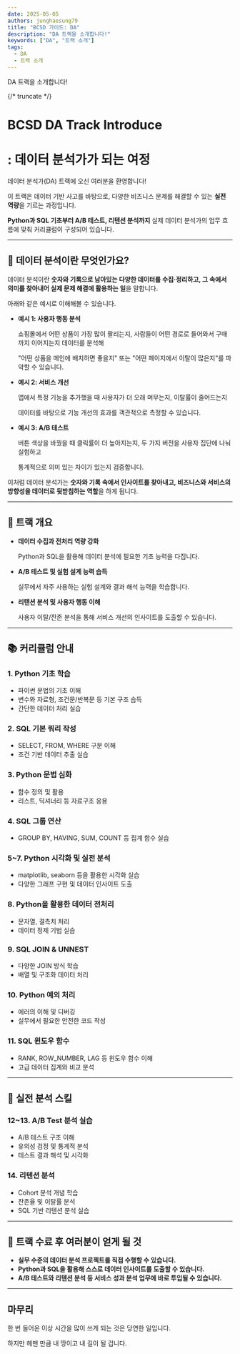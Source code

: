 ```yaml
---
date: 2025-05-05
authors: junghaesung79
title: "BCSD 가이드: DA"
description: "DA 트랙을 소개합니다!"
keywords: ["DA", "트랙 소개"]
tags:
  - DA
  - 트랙 소개
---
```


DA 트랙을 소개합니다!

{/* truncate */}
  
# **BCSD DA Track Introduce**

# **: 데이터 분석가가 되는 여정**

데이터 분석가(DA) 트랙에 오신 여러분을 환영합니다!

이 트랙은 데이터 기반 사고를 바탕으로, 다양한 비즈니스 문제를 해결할 수 있는 **실전 역량**을 기르는 과정입니다.

**Python과 SQL 기초부터 A/B 테스트, 리텐션 분석까지** 실제 데이터 분석가의 업무 흐름에 맞춰 커리큘럼이 구성되어 있습니다.

---

## **🤔 데이터 분석이란 무엇인가요?**

데이터 분석이란 **숫자와 기록으로 남아있는 다양한 데이터를 수집·정리하고, 그 속에서 의미를 찾아내어 실제 문제 해결에 활용하는 일**을 말합니다.

아래와 같은 예시로 이해해볼 수 있습니다.

- **예시 1: 사용자 행동 분석**
    
    쇼핑몰에서 어떤 상품이 가장 많이 팔리는지, 사람들이 어떤 경로로 들어와서 구매까지 이어지는지 데이터를 분석해
    
    "어떤 상품을 메인에 배치하면 좋을지" 또는 "어떤 페이지에서 이탈이 많은지"를 파악할 수 있습니다.
    
- **예시 2: 서비스 개선**
    
    앱에서 특정 기능을 추가했을 때 사용자가 더 오래 머무는지, 이탈률이 줄어드는지
    
    데이터를 바탕으로 기능 개선의 효과를 객관적으로 측정할 수 있습니다.
    
- **예시 3: A/B 테스트**
    
    버튼 색상을 바꿨을 때 클릭률이 더 높아지는지, 두 가지 버전을 사용자 집단에 나눠 실험하고
    
    통계적으로 의미 있는 차이가 있는지 검증합니다.
    

이처럼 데이터 분석가는 **숫자와 기록 속에서 인사이트를 찾아내고, 비즈니스와 서비스의 방향성을 데이터로 뒷받침하는 역할**을 하게 됩니다.

---

## **📌 트랙 개요**

- **데이터 수집과 전처리 역량 강화**
    
    Python과 SQL을 활용해 데이터 분석에 필요한 기초 능력을 다집니다.
    
- **A/B 테스트 및 실험 설계 능력 습득**
    
    실무에서 자주 사용하는 실험 설계와 결과 해석 능력을 학습합니다.
    
- **리텐션 분석 및 사용자 행동 이해**
    
    사용자 이탈/잔존 분석을 통해 서비스 개선의 인사이트를 도출할 수 있습니다.
    

---

## **📚 커리큘럼 안내**

### **1. Python 기초 학습**

- 파이썬 문법의 기초 이해
- 변수와 자료형, 조건문/반복문 등 기본 구조 습득
- 간단한 데이터 처리 실습

### **2. SQL 기본 쿼리 작성**

- SELECT, FROM, WHERE 구문 이해
- 조건 기반 데이터 추출 실습

### **3. Python 문법 심화**

- 함수 정의 및 활용
- 리스트, 딕셔너리 등 자료구조 응용

### **4. SQL 그룹 연산**

- GROUP BY, HAVING, SUM, COUNT 등 집계 함수 실습

### **5~7. Python 시각화 및 실전 분석**

- matplotlib, seaborn 등을 활용한 시각화 실습
- 다양한 그래프 구현 및 데이터 인사이트 도출

### **8. Python을 활용한 데이터 전처리**

- 문자열, 결측치 처리
- 데이터 정제 기법 실습

### **9. SQL JOIN & UNNEST**

- 다양한 JOIN 방식 학습
- 배열 및 구조화 데이터 처리

### **10. Python 예외 처리**

- 에러의 이해 및 디버깅
- 실무에서 필요한 안전한 코드 작성

### **11. SQL 윈도우 함수**

- RANK, ROW_NUMBER, LAG 등 윈도우 함수 이해
- 고급 데이터 집계와 비교 분석

---

## **🧪 실전 분석 스킬**

### **12~13. A/B Test 분석 실습**

- A/B 테스트 구조 이해
- 유의성 검정 및 통계적 분석
- 테스트 결과 해석 및 시각화

### **14. 리텐션 분석**

- Cohort 분석 개념 학습
- 잔존율 및 이탈률 분석
- SQL 기반 리텐션 분석 실습

---

## **🚀 트랙 수료 후 여러분이 얻게 될 것**

- **실무 수준의 데이터 분석 프로젝트를 직접 수행할 수 있습니다.**
- **Python과 SQL을 활용해 스스로 데이터 인사이트를 도출할 수 있습니다.**
- **A/B 테스트와 리텐션 분석 등 서비스 성과 분석 업무에 바로 투입될 수 있습니다.**

---

## **마무리**

한 번 들어온 이상 시간을 많이 쓰게 되는 것은 당연한 일입니다.

하지만 헤맨 만큼 내 땅이고 내 길이 될 겁니다.